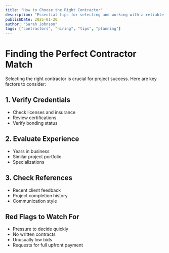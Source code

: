 ```yaml
---
title: "How to Choose the Right Contractor"
description: "Essential tips for selecting and working with a reliable construction contractor for your next home improvement project."
publishDate: 2025-01-20
author: "Sarah Johnson"
tags: ["contractors", "hiring", "tips", "planning"]
---
```


# Finding the Perfect Contractor Match

Selecting the right contractor is crucial for project success. Here are key factors to consider:

## 1. Verify Credentials
- Check licenses and insurance
- Review certifications
- Verify bonding status

## 2. Evaluate Experience
- Years in business
- Similar project portfolio
- Specializations

## 3. Check References
- Recent client feedback
- Project completion history
- Communication style

## Red Flags to Watch For
- Pressure to decide quickly
- No written contracts
- Unusually low bids
- Requests for full upfront payment